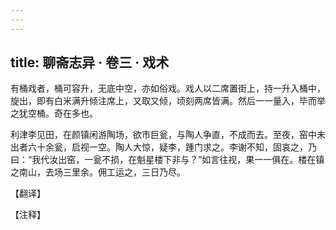 ```yaml
---
---
---
```

title: 聊斋志异 · 卷三 · 戏术
---

有桶戏者，桶可容升，无底中空，亦如俗戏。戏人以二席置街上，持一升入桶中，旋出，即有白米满升倾注席上，又取又倾，顷刻两席皆满。然后一一量入，毕而举之犹空桶。奇在多也。

利津李见田，在颜镇闲游陶场，欲市巨瓮，与陶人争直，不成而去。至夜，窑中未出者六十余瓮，启视一空。陶人大惊，疑李，踵门求之。李谢不知，固哀之，乃曰：“我代汝出窑，一瓮不损，在魁星楼下非与？”如言往视，果一一俱在。楼在镇之南山，去场三里余。佣工运之，三日乃尽。

【翻译】

【注释】

